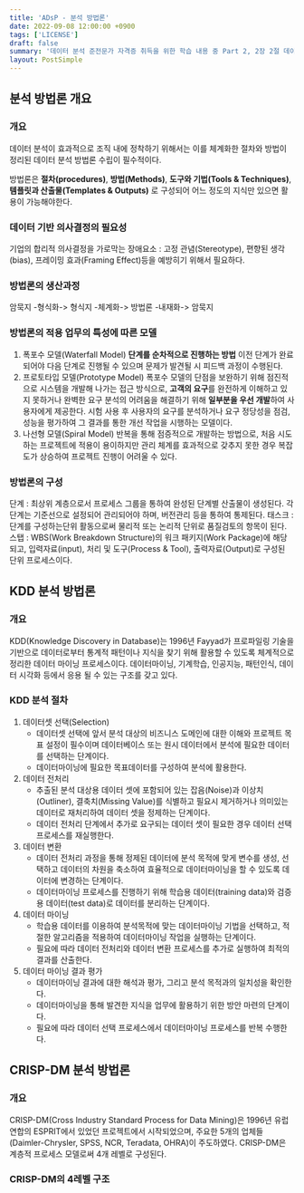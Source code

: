 ```yaml
---
title: 'ADsP - 분석 방법론'
date: 2022-09-08 12:00:00 +0900
tags: ['LICENSE']
draft: false
summary: '데이터 분석 준전문가 자격증 취득을 위한 학습 내용 중 Part 2, 2장 2절 데이터 분석 기획의 이해 챕터 정리 내용'
layout: PostSimple
---
```


## 분석 방법론 개요

### 개요
데이터 분석이 효과적으로 조직 내에 정착하기 위해서는 이를 체계화한 절차와 방법이 정리된 데이터 분석 방법론 수립이 필수적이다.

방법론은 **절차(procedures)**, **방법(Methods)**, **도구와 기법(Tools & Techniques)**, **템플릿과 산출물(Templates & Outputs)** 로 구성되어 어느 정도의 지식만 있으면 활용이 가능해야한다.

### 데이터 기반 의사결정의 필요성
기업의 합리적 의사결정을 가로막는 장애요소 : 고정 관념(Stereotype), 편향된 생각(bias), 프레이밍 효과(Framing Effect)등을 예방히기 위해서 필요하다.

### 방법론의 생산과정
암묵지 -형식화-> 형식지 -체계화-> 방법론 -내재화-> 암묵지

### 방법론의 적용 업무의 특성에 따른 모델

1. 폭포수 모델(Waterfall Model)
   **단계를 순차적으로 진행하는 방법** 이전 단계가 완료되어야 다음 단계로 진행될 수 있으며 문제가 발견될 시 피드백 과정이 수행된다.
2. 프로토타입 모델(Prototype Model)
   폭포수 모델의 단점을 보완하기 위해 점진적으로 시스템을 개발해 나가는 접근 방식으로, **고객의 요구**를 완전하게 이해하고 있지 못하거나 완벽한 요구 분석의 어려움을 해결하기 위해 **일부분을 우선 개발**하여 사용자에게 제공한다. 시험 사용 후 사용자의 요구를 분석하거나 요구 정당성을 점검, 성능을 평가하여 그 결과를 통한 개선 작업을 시행하는 모델이다.
3. 나선형 모델(Spiral Model)
   반복을 통해 점증적으로 개발하는 방법으로, 처음 시도하는 프로젝트에 적용이 용이하지만 관리 체계를 효과적으로 갖추지 못한 경우 복잡도가 상승하여 프로젝트 진행이 어려울 수 있다.

### 방법론의 구성
단계 : 최상위 계층으로서 프로세스 그룹을 통하여 완성된 단계별 산출물이 생성된다. 각 단계는 기준선으로 설정되어 관리되어야 하며, 버전관리 등을 통하여 통제된다.
태스크 : 단계를 구성하는단위 활동으로써 물리적 또는 논리적 단위로 품질검토의 항목이 된다.
스탭 : WBS(Work Breakdown Structure)의 워크 패키지(Work Package)에 해당되고, 입력자료(input), 처리 및 도구(Process & Tool), 출력자료(Output)로 구성된 단위 프로세스이다.

## KDD 분석 방법론

### 개요
KDD(Knowledge Discovery in Database)는 1996년 Fayyad가 프로파일링 기술을 기반으로 데이터로부터 통계적 패턴이나 지식을 찾기 위해 활용할 수 있도록 체계적으로 정리한 데이터 마이닝 프로세스이다. 데이터마이닝, 기계학습, 인공지능, 패턴인식, 데이터 시각화 등에서 응용 될 수 있는 구조를 갖고 있다.

### KDD 분석 절차
1) 데이터셋 선택(Selection)
   - 데이터셋 선택에 앞서 분석 대상의 비즈니스 도메인에 대한 이해와 프로젝트 목표 설정이 필수이며 데이터베이스 또는 원시 데이터에서 분석에 필요한 데이터를 선택하는 단계이다.
   - 데이터마이닝에 필요한 목표데이터를 구성하여 분석에 활용한다.
2) 데이터 전처리
   - 추출된 분석 대상용 데이터 셋에 포함되어 있는 잡음(Noise)과 이상치(Outliner), 결축치(Missing Value)를 식별하고 필요시 제거하거나 의미있는 데이터로 재처리하여 데이터 셋을 정제하는 단계이다.
   - 데이터 전처리 단계에서 추가로 요구되는 데이터 셋이 필요한 경우 데이터 선택 프로세스를 재실행한다.
3) 데이터 변환
   - 데이터 전처리 과정을 통해 정제된 데이터에 분석 목적에 맞게 변수를 생성, 선택하고 데이터의 차원을 축소하여 효율적으로 데이터마이닝을 할 수 있도록 데이터에 변경하는 단계이다.
   - 데이터마이닝 프로세스를 진행하기 위해 학습용 데이터(training data)와 검증용 데이터(test data)로 데이터를 분리하는 단계이다.
4) 데이터 마이닝
   - 학습용 데이터를 이용하여 분석목적에 맞는 데이터마이닝 기법을 선택하고, 적절한 알고리즘을 적용하여 데이터마이닝 작업을 실행하는 단계이다.
   - 필요에 따라 데이터 전처리와 데이터 변환 프로세스를 추가로 실행하여 최적의 결과를 산출한다.
5) 데이터 마이닝 결과 평가
   - 데이터마이닝 결과에 대한 해석과 평가, 그리고 분석 목적과의 일치성을 확인한다.
   - 데이터마이닝을 통해 발견한 지식을 업무에 활용하기 위한 방안 마련의 단계이다.
   - 필요에 따라 데이터 선택 프로세스에서 데이터마이닝 프로세스를 반복 수행한다.

## CRISP-DM 분석 방법론

### 개요
CRISP-DM(Cross Industry Standard Process for Data Mining)은 1996년 유럽 연합의 ESPRIT에서 있었던 프로젝트에서 시작되었으며, 주요한 5개의 업체들(Daimler-Chrysler, SPSS, NCR, Teradata, OHRA)이 주도하였다. CRISP-DM은 계층적 프로세스 모델로써 4개 레벨로 구성된다.

### CRISP-DM의 4레벨 구조
